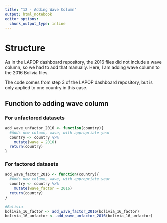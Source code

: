 ```yaml
---
title: "12 - Adding Wave Column"
output: html_notebook
editor_options: 
  chunk_output_type: inline
---
```


# Structure
As in the LAPOP dashboard repository, the 2016 files did not include a wave column, so we had to add that manually. Here, I am adding wave column to the 2016 Bolivia files.

The code comes from step 3 of the LAPOP dashboard repository, but is only applied to one country in this case.

## Function to adding wave column
### For unfactored datasets
```r
add_wave_unfactor_2016 <- function(country){
  #Adds new column, wave, with appropriate year
  country <- country %>%
    mutate(wave = 2016)
  return(country)
}
```

### For factored datasets
```r
add_wave_factor_2016 <- function(country){
  #Adds new column, wave, with appropriate year
  country <- country %>%
    mutate(wave_factor = 2016)
  return(country)
}
```

```r
#Bolivia
bolivia_16_factor <- add_wave_factor_2016(bolivia_16_factor)
bolivia_16_unfactor <- add_wave_unfactor_2016(bolivia_16_unfactor)
```

